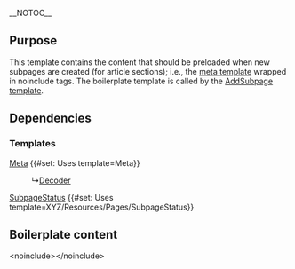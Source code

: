 <noinclude>__NOTOC__
{{X/General/Partial|Section}}
== Purpose ==
This template contains the content that should be preloaded when new subpages are created (for article sections); i.e., the [[Template:Meta|meta template]] wrapped in noinclude tags. The boilerplate template is called by the [[Template:X/Pages/AddSubpage|AddSubpage template]].

== Dependencies ==
=== Templates ===
<p class="m-0">[[Template:Meta|Meta]] {{#set: Uses template=Meta}}</p>
:↳[[Template:X/General/Decoder|Decoder]]
[[Template:X/Pages/SubpageStatus|SubpageStatus]] {{#set: Uses template=XYZ/Resources/Pages/SubpageStatus}}

== Boilerplate content ==
</noinclude><no<includeonly></includeonly>include>{{X/Meta}}</no<includeonly></includeonly>include><!-- Content below this line --><nowiki/>



<noinclude/>